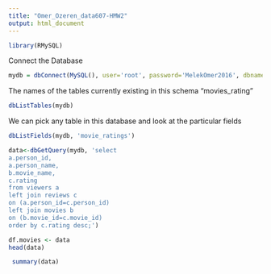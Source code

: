 ```yaml
---
title: "Omer_Ozeren_data607-HMW2"
output: html_document
---
```


```r
library(RMySQL)
```

Connect the Database
```r
mydb = dbConnect(MySQL(), user='root', password='MelekOmer2016', dbname='movies_rating', host='localhost')
```

The names of the tables currently existing in this schema "movies_rating" 

```r
dbListTables(mydb)
```

We can pick any table in this database and look at the particular fields 
```r
dbListFields(mydb, 'movie_ratings')
```

```r
data<-dbGetQuery(mydb, 'select 
a.person_id, 
a.person_name, 
b.movie_name, 
c.rating  
from viewers a  
left join reviews c  
on (a.person_id=c.person_id)
left join movies b
on (b.movie_id=c.movie_id)
order by c.rating desc;')
```

```r
df.movies <- data
head(data)
```

```r
 summary(data)
```